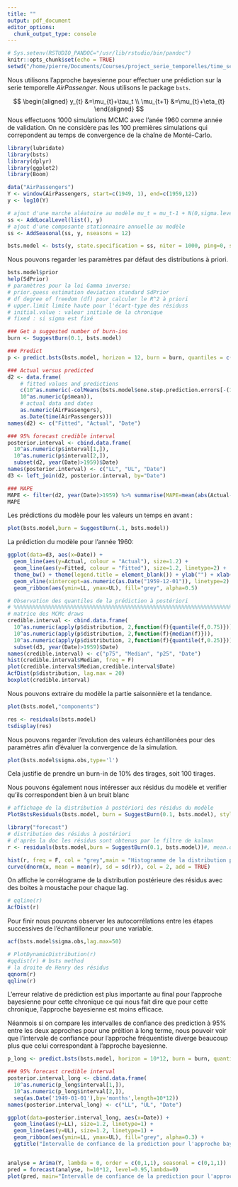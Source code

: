 ```yaml
---
title: ""
output: pdf_document
editor_options: 
  chunk_output_type: console
---
```


\pagenumbering{gobble} 

```r
# Sys.setenv(RSTUDIO_PANDOC="/usr/lib/rstudio/bin/pandoc")
knitr::opts_chunk$set(echo = TRUE)
setwd("/home/pierre/Documents/Courses/project_serie_temporelles/time_series_project/R_scripts/")
```

Nous utilisons l'approche bayesienne pour effectuer une prédiction sur la serie temporelle $AirPassenger$. Nous utilisons le package `bsts`. 

$$
\begin{aligned} 
y_{t} &=\mu_{t}+\tau_t \\ 
\mu_{t+1} &=\mu_{t}+\eta_{t} 
\end{aligned}
$$
Nous effectuons 1000 simulations MCMC avec l'anée 1960 comme année de validation. On ne considère pas les 100 premières simulations qui correpondent au temps de convergence de la chaîne de Monté-Carlo.

```r
library(lubridate)
library(bsts)
library(dplyr)
library(ggplot2)
library(Boom)

data("AirPassengers")
Y <- window(AirPassengers, start=c(1949, 1), end=c(1959,12))
y <- log10(Y)

# ajout d'une marche aléatoire au modèle mu_t = mu_t-1 + N(0,sigma.level).^2)
ss <- AddLocalLevel(list(), y)
# ajout d'une composante stationnaire annuelle au modèle
ss <- AddSeasonal(ss, y, nseasons = 12)

bsts.model <- bsts(y, state.specification = ss, niter = 1000, ping=0, seed=2016)
```

Nous pouvons regarder les paramètres par défaut des distributions à priori.

```r
bsts.model$prior
help(SdPrior)
# paramètres pour la loi Gamma inverse:
# prior.guess estimation deviation standard SdPrior
# df degree of freedom (df) pour calculer le R^2 à priori
# upper.limit limite haute pour l'écart-type des résiduss  
# initial.value : valeur initiale de la chronique
# fixed : si sigma est fixé   
```

```r
### Get a suggested number of burn-ins
burn <- SuggestBurn(0.1, bsts.model)

### Predict
p <- predict.bsts(bsts.model, horizon = 12, burn = burn, quantiles = c(.025, .975))

### Actual versus predicted
d2 <- data.frame(
    # fitted values and predictions
    c(10^as.numeric(-colMeans(bsts.model$one.step.prediction.errors[-(1:burn),])+y),  
    10^as.numeric(p$mean)),
    # actual data and dates 
    as.numeric(AirPassengers),
    as.Date(time(AirPassengers)))
names(d2) <- c("Fitted", "Actual", "Date")

### 95% forecast credible interval
posterior.interval <- cbind.data.frame(
  10^as.numeric(p$interval[1,]),
  10^as.numeric(p$interval[2,]), 
  subset(d2, year(Date)>1959)$Date)
names(posterior.interval) <- c("LL", "UL", "Date")
d3 <- left_join(d2, posterior.interval, by="Date")

### MAPE
MAPE <- filter(d2, year(Date)>1959) %>% summarise(MAPE=mean(abs(Actual-Fitted)/Actual))
MAPE
```

Les prédictions du modèle pour les valeurs un temps en avant :

```r
plot(bsts.model,burn = SuggestBurn(.1, bsts.model))
```

La prédiction du modèle pour l'année 1960:

```r
ggplot(data=d3, aes(x=Date)) +
  geom_line(aes(y=Actual, colour = "Actual"), size=1.2) +
  geom_line(aes(y=Fitted, colour = "Fitted"), size=1.2, linetype=2) +
  theme_bw() + theme(legend.title = element_blank()) + ylab("") + xlab("") +
  geom_vline(xintercept=as.numeric(as.Date("1959-12-01")), linetype=2) + 
  geom_ribbon(aes(ymin=LL, ymax=UL), fill="grey", alpha=0.5)
```


```r
# Observation des quantiles de la prédiction à postériori
# %%%%%%%%%%%%%%%%%%%%%%%%%%%%%%%%%%%%%%%%%%%%%%%%%%%%%%%%%%%%%%%%%%%%%%%%%%%%%%%%%%%%%%ùùùù
# matrice des MCMc draws
credible.interval <- cbind.data.frame(
  10^as.numeric(apply(p$distribution, 2,function(f){quantile(f,0.75)})),
  10^as.numeric(apply(p$distribution, 2,function(f){median(f)})),
  10^as.numeric(apply(p$distribution, 2,function(f){quantile(f,0.25)})),
  subset(d3, year(Date)>1959)$Date)
names(credible.interval) <- c("p75", "Median", "p25", "Date")
hist(credible.interval$Median, freq = F)
plot(credible.interval$Median,credible.interval$Date)
AcfDist(p$distribution, lag.max = 20)
boxplot(credible.interval)
```

Nous pouvons extraire du modèle la partie saisonnière et la tendance.

```r
plot(bsts.model,"components")
```


```r
res <- residuals(bsts.model)
tsdisplay(res)
```

Nous pouvons regarder l'evolution des valeurs échantillonées pour des paramètres afin d'évaluer la convergence de la simulation. 

```r
plot(bsts.model$sigma.obs,type='l')
```

Cela justifie de prendre un burn-in de 10\% des tirages, soit 100 tirages.

Nous pouvons également nous intéresser aux résidus du modèle et verifier qu'ils correspondent bien à un bruit blanc 

```r
# affichage de la distribution à postériori des résidus du modèle 
PlotBstsResiduals(bsts.model, burn = SuggestBurn(0.1, bsts.model), style = "dynamic" )
```

```r
library("forecast")
# distribution des résidus à postériori 
# d'après la doc les résidus sont obtenus par le filtre de kalman 
r <- residuals(bsts.model,burn = SuggestBurn(0.1, bsts.model))#, mean.only = TRUE)

hist(r, freq = F, col = "grey",main = "Histogramme de la distribution postérieure des résidus", xlab = "residus")
curve(dnorm(x, mean = mean(r), sd = sd(r)), col = 2, add = TRUE)
```

On affiche le corrélograme de la distribution postérieure des résidus avec des boites à moustache pour chaque lag.

```r
# qqline(r)
AcfDist(r)
```

Pour finir nous pouvons observer les autocorrélations entre les étapes successives de l'échantilloneur pour une variable.

```r
acf(bsts.model$sigma.obs,lag.max=50)
```

```r
# PlotDynamicDistribution(r)
#qqdist(r) # bsts method 
# la droite de Henry des résidus 
qqnorm(r)
qqline(r)
```

L'erreur relative de prédiction est plus importante au final pour l'approche bayesienne pour cette chronique ce qui nous fait dire que pour cette chronique, l'approche bayesienne est moins efficace.

Néanmois si on compare les intervalles de confiance des prediction à 95\% entre les deux approches pour une préition à long terme, nous pouvoir voir que l'intervale de confiance pour l'approche fréquentiste diverge beaucoup plus que celui correspondant à l'approche bayesienne.

```r
p_long <- predict.bsts(bsts.model, horizon = 10*12, burn = burn, quantiles = c(.025, .975))

### 95% forecast credible interval
posterior.interval_long <- cbind.data.frame(
  10^as.numeric(p_long$interval[1,]),
  10^as.numeric(p_long$interval[2,]), 
  seq(as.Date('1949-01-01'),by='months',length=10*12))
names(posterior.interval_long) <- c("LL", "UL", "Date")

ggplot(data=posterior.interval_long, aes(x=Date)) + 
  geom_line(aes(y=LL), size=1.2, linetype=1) + 
  geom_line(aes(y=UL), size=1.2, linetype=1) +
  geom_ribbon(aes(ymin=LL, ymax=UL), fill="grey", alpha=0.3) + 
  ggtitle("Intervalle de confiance de la prediction pour l'approche bayesienne")


analyse = Arima(Y, lambda = 0, order = c(0,1,1), seasonal = c(0,1,1))
pred = forecast(analyse, h=10*12, level=0.95,lambda=0)
plot(pred, main="Intervalle de confiance de la prediction pour l'approche fréquentiste")
```









